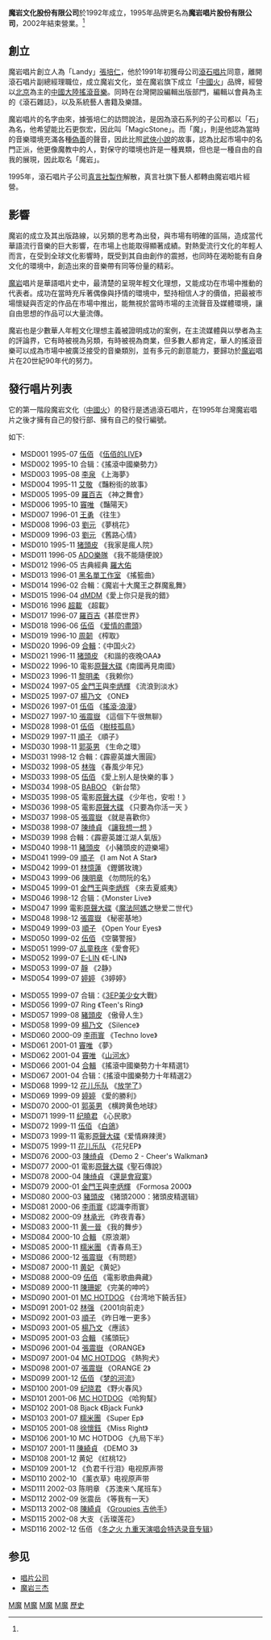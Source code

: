 {{Refimprove|time=2021-02-01T11:21:08+00:00}}{{Infobox_Company
  | logo           = [[File:魔岩唱片.jpeg|220px]]
  | ROC_UBN        = 
  | foundation     = 1992年
  | defunct  = 2002年<ref name="sohu">[http://www.sohu.com/a/144769053_114778 ]</ref>
  | location       = {{TWN}}[[臺北市|臺北市]]
  | industry       = 娛樂服務業
  | products       = 音樂唱片製作、發行
  | revenue        = 
  | num_employees  = 
  | parent         = [[滾石唱片|滾石唱片]]
  | telephone_no   = 
  | capital        = 
  | market_value   = 
  | homepage       = 
  | footnotes      = 
  | company_name   = 魔岩文化股份有限公司
  | company_name_en= Magic Stone
  | company_type   = [[股份有限公司|非上市公司]]
  | company_slogan = 
  | chairman       = [[張培仁|張培仁]]
  | GM             = 
  | sales          = 
  | profit         = 
  | asset          = 
  | sister         = 
  }}
'''魔岩文化股份有限公司'''於1992年成立，1995年品牌更名為'''魔岩唱片股份有限公司'''，2002年結束營業。<ref name="sohu"/>

== 創立 ==
魔岩唱片創立人為「Landy」[[張培仁|張培仁]]，他於1991年初獲母公司[[滾石唱片|滾石唱片]]同意，離開滾石唱片副總經理職位，成立魔岩文化，並在魔岩旗下成立「[[中國火|中國火]]」品牌，經營以[[北京|北京]]為主的[[中國大陸|中國大陸]][[搖滾音樂|搖滾音樂]]。同時在台灣開設編輯出版部門，編輯以會員為主的《滾石雜誌》，以及系統藝人書籍及樂譜。

魔岩唱片的名字由來，據張培仁的訪問說法，是因為滾石系列的子公司都以「石」為名，他希望能比石更恢宏，因此叫「MagicStone」。而「魔」，則是他認為當時的音樂環境充滿各種[[偽善|偽善]]的聲音，因此比照[[武俠小說|武俠小說]]的故事，認為比起市場中的名門正派，他更像魔教中的人，對保守的環境也許是一種異類，但也是一種自由的自我的展現，因此取名「魔岩」。

1995年，滾石唱片子公司[[真言社製作|真言社製作]]解散，真言社旗下藝人都轉由魔岩唱片經營。

==影響==

魔岩的成立及其出版路線，以另類的思考為出發，與市場有明確的區隔，造成當代華語流行音樂的巨大影響，在市場上也能取得顯著成績。對熱愛流行文化的年輕人而言，在受到全球文化影響時，既受到其自由創作的震撼，也同時在渴盼能有自身文化的環境中，創造出來的音樂帶有同等份量的精彩。

[[魔岩|魔岩]]唱片是華語唱片史中，最清楚的呈現年輕文化理想，又能成功在市場中推動的代表者。成功在當時充斥著偶像與抒情的環境中，堅持相信人才的價值，把最被市場懷疑與否定的作品在市場中推出，能無視於當時市場的主流聲音及媒體環境，讓自由思想的作品可以大量流傳。

魔岩也是少數華人年輕文化理想主義被證明成功的案例，在主流媒體與以學者為主的評論界，它有時被視為另類，有時被視為商業，但多數人都肯定，華人的搖滾音樂可以成為市場中被廣泛接受的音樂類別，並有多元的創意能力，要歸功於[[魔岩|魔岩]]唱片在20世紀90年代的努力。

==發行唱片列表==
它的第一階段魔岩文化（[[中國火|中國火]]）的發行是透過滾石唱片，在1995年台灣魔岩唱片之後才擁有自己的發行部、擁有自己的發行編號。

如下:
{{col-begin}}
{{col-2}}
* MSD001 1995-07 [[伍佰|伍佰]] 《[[枉費青春_(專輯)|伍佰的LIVE]]》
* MSD002 1995-10 合辑：《搖滾中國樂勢力》
* MSD003 1995-08 [[李泉|李泉]] 《上海夢》
* MSD004 1995-11 [[艾敬|艾敬]] 《豔粉街的故事》 
* MSD005 1995-09 [[羅百吉|羅百吉]] 《神之舞會》
* MSD006 1995-10 [[竇唯|竇唯]] 《豔陽天》
* MSD007 1996-01 [[王勇|王勇]] 《往生》 
* MSD008 1996-03 [[劉元|劉元]] 《夢桃花》
* MSD009 1996-03 [[劉元|劉元]] 《舊路心情》 
* MSD010 1995-11 [[猪頭皮|猪頭皮]] 《我家是瘋人院》 
* MSD011 1996-05 [[ADO樂隊|ADO樂隊]] 《我不能隨便說》
* MSD012 1996-05 古典經典 [[羅大佑|羅大佑]] 
* MSD013 1996-01 [[黑名單工作室|黑名單工作室]] 《搖籃曲》 
* MSD014 1996-02 合輯：《魔岩十大魔王之群魔亂舞》 
* MSD015 1996-04 [[dMDM|dMDM]]《愛上你只是我的錯》 
* MSD016 1996 [[超載|超載]] 《超載》
* MSD017 1996-07 [[羅百吉|羅百吉]]《甚麼世界》  
* MSD018 1996-06 [[伍佰|伍佰]] 《[[愛情的盡頭_(伍佰)|爱情的盡頭]]》 
* MSD019 1996-10 [[周韌|周韌]] 《榨取》 
* MSD020 1996-09 [[合輯|合輯]]：《中国火2》 
* MSD021 1996-11 [[猪頭皮|猪頭皮]] 《和諧的夜晚OAA》 
* MSD022 1996-10 電影[[原聲大碟|原聲大碟]]《南國再見南國》 
* MSD023 1996-11 [[黎明柔|黎明柔]] 《我赖你》 
* MSD024 1997-05 [[金門王|金門王]]與[[李炳輝_(台灣)|李炳輝]] 《流浪到淡水》 
* MSD025 1997-07 [[楊乃文|楊乃文]] 《ONE》 
* MSD026 1997-01 [[伍佰|伍佰]] 《[[搖滾·浪漫_(伍佰)|搖滾·浪漫]]》
* MSD027 1997-10 [[張震嶽|張震嶽]] 《這個下午很無聊》 
* MSD028 1998-01 [[伍佰|伍佰]] 《[[樹枝孤鳥|樹枝孤鳥]]》
* MSD029 1997-11 [[順子|順子]] 《順子》 
* MSD030 1998-11 [[郭英男|郭英男]] 《生命之環》
* MSD031 1998-12 合輯：《霹靂英雄大團圓》 
* MSD032 1998-05 [[林強_(1964年)|林強]] 《春風少年兄》 
* MSD033 1998-05 [[伍佰|伍佰]] 《愛上别人是快樂的事 》
* MSD034 1998-05 [[BABOO|BABOO]] 《新台幣》 
* MSD035 1998-05 電影[[原聲大碟|原聲大碟]] 《少年也，安啦！》
* MSD036 1998-05 電影[[原聲大碟|原聲大碟]] 《只要為你活一天 》
* MSD037 1998-05 [[張震嶽|張震嶽]] 《就是喜歡你》 
* MSD038 1998-07 [[陳绮貞|陳绮貞]] 《[[讓我想一想|讓我想一想]] 》
* MSD039 1998 合輯：《霹靂英雄江湖人氣版》 
* MSD040 1998-11 [[豬頭皮|豬頭皮]] 《小豬頭皮的遊樂場》
* MSD041 1999-09 [[順子|順子]] 《I am Not A Star》 
* MSD042 1999-01 [[林憶蓮|林憶蓮]] 《鏗鏘玫瑰》 
* MSD043 1999-06 [[陳明章|陳明章]] 《勿問阮的名》 
* MSD045 1999-01 [[金門王|金門王]]與[[李炳輝_(台灣)|李炳辉]] 《來去夏威夷》 
* MSD046 1998-12 合辑：《Monster Live》 
* MSD047 1999 電影[[原聲大碟|原聲大碟]]《[[魔法阿媽|魔法阿媽]]之戀爱二世代》
* MSD048 1998-12 [[張震嶽|張震嶽]] 《秘密基地》 
* MSD049 1999-03 [[順子|順子]] 《Open Your Eyes》 
* MSD050 1999-02 [[伍佰|伍佰]] 《空襲警报》 
* MSD051 1999-07 [[乩童秩序|乩童秩序]]《愛會死》
* MSD052 1999-07 [[E-LIN|E-LIN]] 《E-LIN》
* MSD053 1999-07 [[周幼婷|靜]] 《2静》
* MSD054 1999-07 [[婷婷|婷婷]] 《3婷婷》 
{{col-2}}
* MSD055 1999-07 合辑：《[[3EP美少女|3EP美少女]]大戰》
* MSD056 1999-07 Ring 《Teen's Ring》
* MSD057 1999-08 [[豬頭皮|豬頭皮]] 《傲骨人生》 
* MSD058 1999-09 [[楊乃文|楊乃文]] 《Silence》 
* MSD060 2000-09 [[李雨寰|李雨寰]] 《Techno love》
* MSD061 2001-01 [[竇唯|竇唯]] 《夢》 
* MSD062 2001-04 [[竇唯|竇唯]] 《[[山河水|山河水]]》 
* MSD066 2001-04 [[合輯|合輯]] 《搖滾中國樂勢力十年精選1》 
* MSD067 2001-04 合辑：《搖滾中國樂勢力十年精選2》 
* MSD068 1999-12 [[花儿乐队|花儿乐队]] 《[[放学了|放学了]]》 
* MSD069 1999-09 [[侯湘婷|婷婷]] 《愛的勝利》
* MSD070 2000-01 [[郭英男|郭英男]] 《横跨黄色地球》 
* MSD071 1999-11 [[纪曉君|纪曉君]] 《心民歌》 
* MSD072 1999-11 [[伍佰|伍佰]] 《[[白鴿_(伍佰)|白鴿]]》
* MSD073 1999-11 電影[[原聲大碟|原聲大碟]]《爱情麻辣燙》 
* MSD075 1999-11 [[花儿乐队|花儿乐队]] 《花兒EP》 
* MSD076 2000-03 [[陳绮貞|陳绮貞]] 《Demo 2 - Cheer's Walkman》
* MSD077 2000-01 電影[[原聲大碟|原聲大碟]]《聖石傳說》 　 
* MSD078 2000-04 [[陳绮貞|陳绮貞]] 《[[還是會寂寞|還是會寂寞]]》
* MSD079 2000-01 [[金門王|金門王]]與[[李炳輝_(台灣)|李炳輝]] 《Formosa 2000》 
* MSD080 2000-03 [[豬頭皮|豬頭皮]] 《猪頭2000：猪頭皮精選辑》 
* MSD081 2000-06 [[李雨寰|李雨寰]]《認識李雨寰》  
* MSD082 2000-09 [[林承光|林承光]] 《昨夜青春》 
* MSD083 2000-11 [[黄一晉|黄一晉]] 《我的舞步》 
* MSD084 2000-10 [[合輯|合輯]] 《原浪潮》 
* MSD085 2000-11 [[糯米團|糯米團]] 《青春鳥王》 
* MSD086 2000-12 [[張震嶽|張震嶽]] 《有問题》 
* MSD087 2000-11 [[黄妃|黄妃]] 《黄妃》
* MSD088 2000-09 [[伍佰|伍佰]] 《電影歌曲典藏》
* MSD089 2000-11 [[陳珊妮|陳珊妮]] 《完美的呻吟》 
* MSD090 2001-01 [[MC_HOTDOG|MC HOTDOG]] 《台湾地下饒舌狂》 
* MSD091 2001-02 [[林強_(1964年)|林强]] 《2001向前走》 
* MSD092 2001-03 [[順子|順子]] 《昨日唯一更多》 
* MSD093 2001-05 [[楊乃文|楊乃文]] 《應該》
* MSD095 2001-03 [[合輯|合輯]] 《搖頭玩》
* MSD096 2001-04 [[張震嶽|張震嶽]] 《ORANGE》 
* MSD097 2001-04 [[MC_HOTDOG|MC HOTDOG]] 《熱狗犬》
* MSD098 2001-07 [[張震嶽|張震嶽]] 《ORANGE 2》
* MSD099 2001-12 [[伍佰|伍佰]] 《[[梦的河流|梦的河流]]》
* MSD100 2001-09 [[纪晓君|纪晓君]] 《野火春风》
* MSD101 2001-06 [[MC_HOTDOG|MC HOTDOG]] 《哈狗幫》
* MSD102 2001-08 Bjack 《Bjack Funk》
* MSD103 2001-07 [[糯米團|糯米團]] 《Super Ep》
* MSD105 2001-08 [[徐懷鈺|徐懷鈺]] 《Miss Right》
* MSD106 2001-10 MC HOTDOG 《九局下半》
* MSD107 2001-11 [[陳綺貞|陳綺貞]] 《DEMO 3》
* MSD108 2001-12 黄妃 《红桃12》
* MSD109 2001-12 《负君千行泪》电视原声带
* MSD110 2002-10 《薰衣草》电视原声带
* MSD111 2002-03 陈明章 《苏澳来ㄟ尾班车》
* MSD112 2002-09 张震岳 《等我有一天》
* MSD113 2002-08 [[陳綺貞|陳綺貞]] 《[[Groupies_吉他手|Groupies 吉他手]]》
* MSD115 2002-08 大支 《舌璨莲花》
* MSD116 2002-12 伍佰 《[[冬之火_(專輯)|冬之火 九重天演唱会特选录音专辑]]》
{{col-end}}

==参见==
*[[唱片公司|唱片公司]]
*[[魔岩三杰|魔岩三杰]]

{{滾石唱片}}
{{台灣唱片公司}}

[[Category:臺灣已結業唱片公司|M魔]]
[[Category:總部位於臺北市大安區的工商業機構|M魔]]
[[Category:1992年成立的公司|M魔]]
[[Category:2002年結業公司|M魔]]
[[Category:滾石唱片|歷史]]